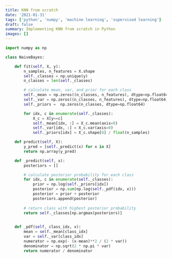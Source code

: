 ```yaml
---
title: KNN from scratch 
date: '2021-01-31'
tags: ['python', 'numpy', 'machine learning', 'supervised learning']
draft: false
summary: Implementing KNN from scratch in Python
images: []
---
```



```python
import numpy as np

class NaiveBayes:

    def fit(self, X, y):
        n_samples, n_features = X.shape
        self._classes = np.unique(y)
        n_classes = len(self._classes)

        # calculate mean, var, and prior for each class
        self._mean = np.zeros((n_classes, n_features), dtype=np.float64)
        self._var = np.zeros((n_classes, n_features), dtype=np.float64)
        self._priors =  np.zeros(n_classes, dtype=np.float64)

        for idx, c in enumerate(self._classes):
            X_c = X[y==c]
            self._mean[idx, :] = X_c.mean(axis=0)
            self._var[idx, :] = X_c.var(axis=0)
            self._priors[idx] = X_c.shape[0] / float(n_samples)

    def predict(self, X):
        y_pred = [self._predict(x) for x in X]
        return np.array(y_pred)

    def _predict(self, x):
        posteriors = []

        # calculate posterior probability for each class
        for idx, c in enumerate(self._classes):
            prior = np.log(self._priors[idx])
            posterior = np.sum(np.log(self._pdf(idx, x)))
            posterior = prior + posterior
            posteriors.append(posterior)
            
        # return class with highest posterior probability
        return self._classes[np.argmax(posteriors)]
            

    def _pdf(self, class_idx, x):
        mean = self._mean[class_idx]
        var = self._var[class_idx]
        numerator = np.exp(- (x-mean)**2 / (2 * var))
        denominator = np.sqrt(2 * np.pi * var)
        return numerator / denominator
```